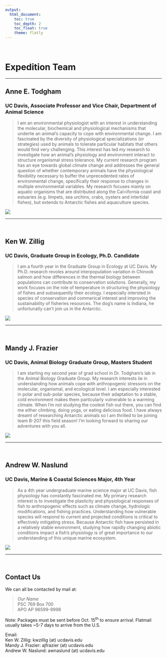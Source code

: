 ```yaml
---
output: 
  html_document:
    toc: true
    toc_depth: 2
    toc_float: true
    theme: flatly
---
```

<br>

# Expedition Team

***

## **Anne E. Todgham**
### UC Davis, Associate Professor and Vice Chair, Department of Animal Science

>I am an environmental physiologist with an interest in understanding the molecular, biochemical and physiological mechanisms that underlie an animal's capacity to cope with environmental change.  I am fascinated by the diversity of physiological specializations (or strategies) used by animals to tolerate particular habitats that others would find very challenging.  This interest has led my research to investigate how an animal's physiology and environment interact to structure organismal stress tolerance.  My current research program has an eye towards global climate change and addresses the general question of whether contemporary animals have the physiological flexibility necessary to buffer the unprecedented rates of environmental change, specifically their response to changes in multiple environmental variables. My research focuses mainly on aquatic organisms that are distributed along the Cal>ifornia coast and estuaries (e.g. limpets, sea urchins, crabs, oysters and intertidal fishes), but extends to Antarctic fishes and aquaculture species.

  
![](pictures/annepic.jpg)

***
<br>

## **Ken W. Zillig**
### UC Davis, Graduate Group in Ecology, Ph.D. Candidate

> I am a fourth year in the Graduate Group in Ecology at UC Davis. My Ph.D. research revoles around interpopulation variation in Chinook salmon and how differences in the thermal biology between populations can contribute to conservation solutions. Generally, my work focuses on the role of temperature in structuring the physiology of fishes and subsequently their ecology. I especially intersted in species of conservation and commerical interest and improving the sustainability of fisheries resources.
>The dog's name is Indiana, he unfortunatly can't join us in the Antarctic.


![](pictures/kenpic.jpg)

***
<br>

## **Mandy J. Frazier**
### UC Davis, Animal Biology Graduate Group, Masters Student

> I am starting my second year of grad school in Dr. Todgham’s lab in the Animal Biology Graduate Group. My research interests lie in understanding how animals cope with anthropogenic stressors on the molecular, organismal, and ecological level. I am especially interested in polar and sub-polar species, because their adaptation to a stable, cold environment makes them particularly vulnerable to a warming climate. When I’m not studying the coolest fish out there, you can find me either climbing, doing yoga, or eating delicious food. I have always dreamt of researching Antarctic animals so I am thrilled to be joining team B-207 this field season! I’m looking forward to sharing our adventures with you all. 



![](pictures/mandypic.jpg)

***
<br>

## **Andrew W. Naslund**
### UC Davis, Marine & Coastal Sciences Major, 4th Year

> As a 4th year undergraduate marine science major at UC Davis, fish physiology has constantly fascinated me. My primary research interest is to investigate the plasticity and physiological responses of fish to anthropogenic effects such as climate change, hydrologic modifications, and fishing practices. Understanding how vulnerable species will respond to current and projected conditions is critical to effectively mitigating stress. Because Antarctic fish have persisted in a relatively stable environment, studying how rapidly changing abiotic conditions impact a fish's physiology is of great importance to our understanding of this unique marine ecosystem.

![](pictures/andrewpic2.jpg)

***
<br>

## **Contact Us**

We can all be contacted by mail at:  

>*Our Name*  
PSC 769 Box 700  
APO AP 96599-9998  
  
Note: Packages must be sent before Oct. 15^th^ to ensure arrival. Flatmail usually takes ~5-7 days to arrive from the U.S.  
  
Email:  
Ken W. Zillig: kwzillig (at) ucdavis.edu  
Mandy J. Frazier: ajfrazier (at) ucdavis.edu  
Andrew W. Naslund: awnaslund (at) ucdavis.edu  